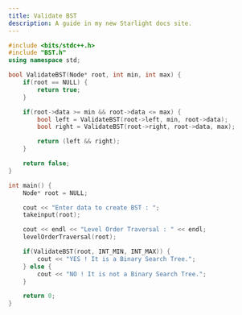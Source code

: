 ```yaml
---
title: Validate BST
description: A guide in my new Starlight docs site.
---
```


```c++
#include <bits/stdc++.h>
#include "BST.h"
using namespace std;

bool ValidateBST(Node* root, int min, int max) {
    if(root == NULL) {
        return true;
    }

    if(root->data >= min && root->data <= max) {
        bool left = ValidateBST(root->left, min, root->data);
        bool right = ValidateBST(root->right, root->data, max);

        return (left && right);
    }

    return false;
}

int main() {
    Node* root = NULL;

    cout << "Enter data to create BST : ";
    takeinput(root);

    cout << endl << "Level Order Traversal : " << endl;
    levelOrderTraversal(root);

    if(ValidateBST(root, INT_MIN, INT_MAX)) {
        cout << "YES ! It is a Binary Search Tree.";
    } else {
        cout << "NO ! It is not a Binary Search Tree.";
    }

    return 0;
}
```